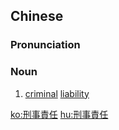 {{also|刑事责任}}
==Chinese==
{{zh-forms|s=刑事责任|type=22}}

===Pronunciation===
{{zh-pron
|m=xíngshì zérèn
|c=jing4 si6 zaak3 jam6
|cat=n
}}

===Noun===
{{zh-noun}}

# {{lb|zh|legal}} [[criminal]] [[liability]]
#: {{zh-x|依法 追究 '''刑事.責任'''|to investigate '''criminal liability''' according to law}}

[[ko:刑事責任]]
[[hu:刑事責任]]
